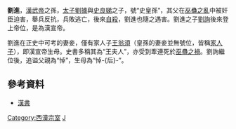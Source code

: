 {{Other uses|刘进 (消歧义)|other=名为刘进的其他人物}}
{{Emperorcn box
|圖像=
|圖說=
|名稱=劉進
|姓名=劉進
|廟號=
|諡號=悼
|尊號=
|政權=
|前任=
|繼任=
|陵墓=
|出生日期=前113年
|逝世日期=前91年 （22歲）
|在位=
|父=戾太子[[劉據|劉據]]
|母=戾-{后}-[[史良娣|史良娣]]
|兄弟=
|皇后=悼-{后}-[[王翁須|王翁須]]
|丈夫=
|妃嬪=
|子=中宗孝宣皇帝[[劉詢|劉詢]]
|女=
|年號=
|信仰=
|族裔=
}}
'''劉進'''{{BD|前113年||前91年}}，[[漢武帝|漢武帝]]之孫，[[储君|太子]][[劉據|劉據]]與[[史良娣|史良娣]]之子，號“史皇孫”，其父在[[巫蛊之祸|巫蠱之亂]]中被奸臣迫害，舉兵反抗，兵敗逃亡，後來[[自殺|自殺]]，劉進也隨之遇害。劉進之子[[汉宣帝|劉詢]]後來登上帝位，是為漢宣帝。

劉進在正史中可考的妻妾，僅有家人子[[王翁須|王翁須]]（皇孫的妻妾並無號位，皆稱[[家人子|家人子]]），即漢宣帝生母。史書多稱其為“王夫人”，亦受到牽連死於[[巫蠱之禍|巫蠱之禍]]。劉詢繼位後，追谥父親為“悼”，生母為“悼-{后}-”。

{{Ahnentafel top}}<center>
{{ahnentafel-compact5
|boxstyle_1=background-color: #fff000;
|boxstyle_2=background-color: #ffd400;
|boxstyle_3=background-color: #ffb800;
|boxstyle_4=background-color: #ff9c00;
|boxstyle_5=background-color: #ff8000;
|1=（追谥）'''悼皇考刘进'''
|2='''父：'''（追谥）戾太子[[刘据|刘据]]
|3='''母：'''（追谥）[[史良娣|戾-{后}-]]史氏
|4='''祖父：'''世宗孝武皇帝[[刘彻|刘彻]]
|5='''祖母：'''（追谥）思皇后[[卫子夫|卫子夫]]
|6=
|7='''外祖母：'''贞君
|8='''曾祖父：'''孝景皇帝[[刘启|刘启]]
|9='''曾祖母：'''[[孝景王皇后|孝景皇后]]王氏
|10='''外曾祖父：'''卫父
|11='''外曾祖母：'''[[卫媪|卫媪]]
|12=
|13=
|14=
|15=
|16='''高祖父：'''太宗孝文皇帝[[汉文帝|刘恒]]
|17='''高祖母：'''[[孝文竇皇后|孝文皇后]]窦氏
|18='''外高祖父：'''[[王仲|王仲]]
|19='''外高祖母：'''平原君[[臧儿|臧儿]]
|20=
|21=
|22=
|23=
|24=
|25=
|26=
|27=
|28=
|29=
|30=
|31=
}}</center>
{{ahnentafel bottom}}

==參考資料==
*[[漢書|漢書]]
{{汉朝君主}}
{{汉朝人物小作品}}
[[Category:西漢宗室|Category:西漢宗室]]
[[Category:刘姓|J]]